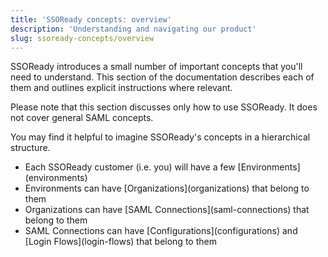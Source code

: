 ```yaml
---
title: 'SSOReady concepts: overview'
description: 'Understanding and navigating our product'
slug: ssoready-concepts/overview
---
```


SSOReady introduces a small number of important concepts that you'll need to understand. This section of the documentation describes each of them and outlines explicit instructions where relevant.

Please note that this section discusses only how to use SSOReady. It does not cover general SAML concepts.

You may find it helpful to imagine SSOReady's concepts in a hierarchical structure.
<ul>
<li> Each SSOReady customer (i.e. you) will have a few [Environments](environments)</li>
<li> Environments can have [Organizations](organizations) that belong to them</li>
<li> Organizations can have [SAML Connections](saml-connections) that belong to them</li>
<li> SAML Connections can have [Configurations](configurations) and [Login Flows](login-flows) that belong to them</li>
</ul> 
